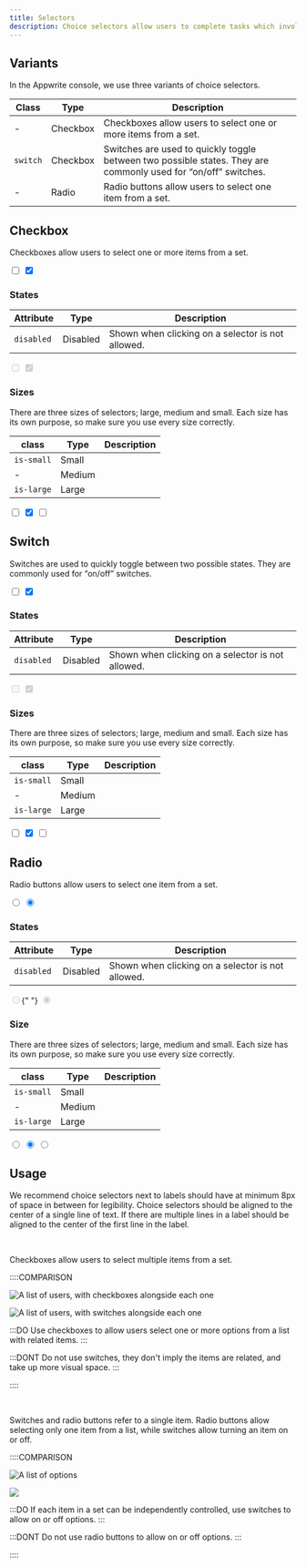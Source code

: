 ```yaml
---
title: Selectors
description: Choice selectors allow users to complete tasks which involve making choices such as selecting options, switching settings on or off, or adding or removing items.
---
```


## Variants

In the Appwrite console, we use three variants of choice selectors.

| Class    | Type     | Description                                                                                                    |
| -------- | -------- | -------------------------------------------------------------------------------------------------------------- |
| -        | Checkbox | Checkboxes allow users to select one or more items from a set.                                                 |
| `switch` | Checkbox | Switches are used to quickly toggle between two possible states. They are commonly used for “on/off” switches. |
| -        | Radio    | Radio buttons allow users to select one item from a set.                                                       |

## Checkbox

Checkboxes allow users to select one or more items from a set.

<Preview center>
  <input type="checkbox" />
  <input type="checkbox" checked />
</Preview>

### States

| Attribute  | Type     | Description                                       |
| ---------- | -------- | ------------------------------------------------- |
| `disabled` | Disabled | Shown when clicking on a selector is not allowed. |

<Preview center>
  <input type="checkbox" disabled /> <input type="checkbox" checked disabled />
</Preview>

### Sizes

There are three sizes of selectors; large, medium and small. Each size has its own purpose, so make sure you use every size correctly.

| class      | Type   | Description |
| ---------- | ------ | ----------- |
| `is-small` | Small  |             |
| -          | Medium |             |
| `is-large` | Large  |             |

<Preview center>
  <div class="u-flex u-flex-vertical u-gap-16 ">
    <div class="u-flex u-gap-16 u-main-center u-cross-center">
      <input type="checkbox" class="is-small" />
      <input type="checkbox" checked />
      <input type="checkbox" class="is-large" />
    </div>
  </div>
</Preview>

## Switch

Switches are used to quickly toggle between two possible states. They are commonly used for “on/off” switches.

<Preview center>
  <div class="u-flex u-gap-16 u-main-center u-cross-center">
    <input type="checkbox" class="switch" />
    <input type="checkbox" class="switch" checked />
  </div>
</Preview>

### States

| Attribute  | Type     | Description                                       |
| ---------- | -------- | ------------------------------------------------- |
| `disabled` | Disabled | Shown when clicking on a selector is not allowed. |

<Preview center>
  <div class="u-flex u-gap-16 u-main-center u-cross-center">
    <input type="checkbox" class="switch" disabled />
    <input type="checkbox" class="switch" checked disabled />
  </div>
</Preview>

### Sizes

There are three sizes of selectors; large, medium and small. Each size has its own purpose, so make sure you use every size correctly.

| class      | Type   | Description |
| ---------- | ------ | ----------- |
| `is-small` | Small  |             |
| -          | Medium |             |
| `is-large` | Large  |             |

<Preview center>
  <div class="u-flex u-gap-16 u-main-center u-cross-center">
    <input type="checkbox" class="switch is-small" />
    <input type="checkbox" class="switch" checked />
    <input type="checkbox" class="switch is-large" />
  </div>
</Preview>

## Radio

Radio buttons allow users to select one item from a set.

<Preview center>
  <input type="radio" name="radio-1" />
  <input type="radio" name="radio-1" checked />
</Preview>

### States

| Attribute  | Type     | Description                                       |
| ---------- | -------- | ------------------------------------------------- |
| `disabled` | Disabled | Shown when clicking on a selector is not allowed. |

<Preview center>
  <input type="radio" name="radio-2" disabled />{" "}
  <input type="radio" name="radio-2" checked="true" disabled />
</Preview>

### Size

There are three sizes of selectors; large, medium and small. Each size has its own purpose, so make sure you use every size correctly.

| class      | Type   | Description |
| ---------- | ------ | ----------- |
| `is-small` | Small  |             |
| -          | Medium |             |
| `is-large` | Large  |             |

<Preview center>
  <div class="u-flex u-gap-16 u-main-center u-cross-center">
    <input type="radio" class="is-small" name="size" />
    <input type="radio" name="size" checked />
    <input type="radio" class="is-large" name="size" />
  </div>
</Preview>

## Usage

We recommend choice selectors next to labels should have at minimum 8px of space in between for legibility. Choice selectors should be aligned to the center of a single line of text. If there are multiple lines in a label should be aligned to the center of the first line in the label.

<br />

Checkboxes allow users to select multiple items from a set.

::::COMPARISON

![A list of users, with checkboxes alongside each one](/images/selectors-1.svg)

![A list of users, with switches alongside each one](/images/selectors-2.svg)

:::DO
Use checkboxes to allow users select one or more options from a list with related items.
:::

:::DONT
Do not use switches, they don't imply the items are related, and take up more visual space.
:::

::::

<br />

Switches and radio buttons refer to a single item. Radio buttons allow selecting only
one item from a list, while switches allow turning an item on or off.

::::COMPARISON

![A list of options ](/images/selectors-3.svg)

![](/images/selectors-4.svg)

:::DO
If each item in a set can be independently controlled, use switches to allow on or off options.
:::

:::DONT
Do not use radio buttons to allow on or off options.
:::

::::
